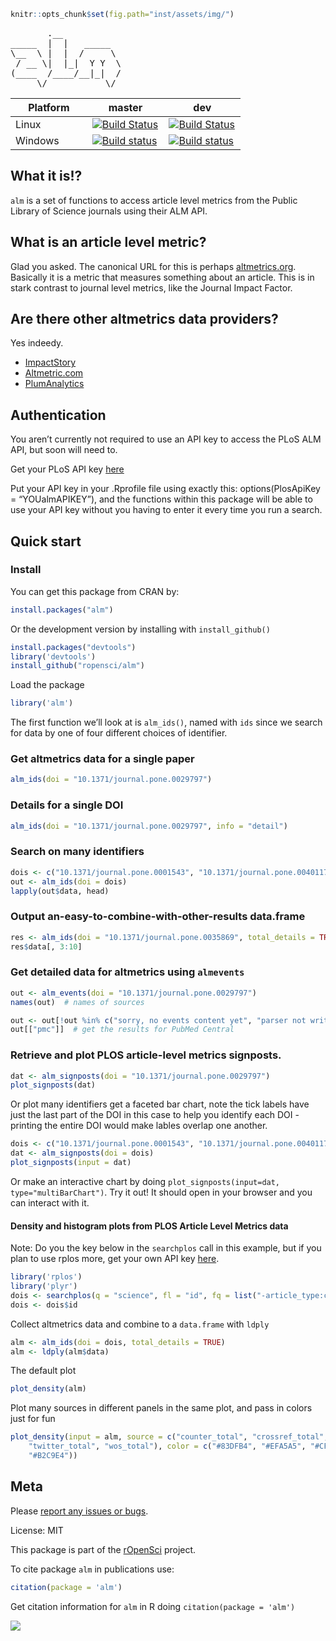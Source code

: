 ```r
knitr::opts_chunk$set(fig.path="inst/assets/img/")
```

<pre>
       .__
_____  |  |   _____
\__  \ |  |  /     \
 / __ \|  |_|  Y Y  \
(____  /____/__|_|  /
     \/           \/
</pre>

|Platform|master|dev|
|----|----|----|
|Linux|[![Build Status](https://api.travis-ci.org/ropensci/alm.png?branch=master)](https://travis-ci.org/ropensci/alm?branch=master)|[![Build Status](https://api.travis-ci.org/ropensci/alm.png?branch=dev)](https://travis-ci.org/ropensci/alm?branch=dev)|
|Windows|[![Build status](https://ci.appveyor.com/api/projects/status/w7mrpr5owh9deepq/branch/master)](https://ci.appveyor.com/project/sckott/alm/branch/master)|[![Build status](https://ci.appveyor.com/api/projects/status/w7mrpr5owh9deepq/branch/dev)](https://ci.appveyor.com/project/sckott/alm/branch/dev)|

## What it is!?

`alm` is a set of functions to access article level metrics from the Public Library of Science journals using their ALM API.


## What is an article level metric?

Glad you asked. The canonical URL for this is perhaps [altmetrics.org](http://altmetrics.org/manifesto/). Basically it is a metric that measures something about an article. This is in stark contrast to journal level metrics, like the Journal Impact Factor.

## Are there other altmetrics data providers?

Yes indeedy.

+ [ImpactStory](http://impactstory.it/)
+ [Altmetric.com](http://altmetric.com/)
+ [PlumAnalytics](http://www.plumanalytics.com/)

## Authentication

You aren't currently not required to use an API key to access the PLoS ALM API, but soon will need to.

Get your PLoS API key [here](http://api.plos.org/)

Put your API key in your .Rprofile file using exactly this:
options(PlosApiKey = "YOUalmAPIKEY"),
and the functions within this package will be able to use your API key without you having to enter it every time you run a search.

## Quick start

### Install

You can get this package from CRAN by:

```r
install.packages("alm")
```


Or the development version by installing with `install_github()`

```r
install.packages("devtools")
library('devtools')
install_github("ropensci/alm")
```

Load the package

```r
library('alm')
```

The first function we'll look at is `alm_ids()`, named with `ids` since we search for data by one of four different choices of identifier.

### Get altmetrics data for a single paper

```r
alm_ids(doi = "10.1371/journal.pone.0029797")
```

### Details for a single DOI


```r
alm_ids(doi = "10.1371/journal.pone.0029797", info = "detail")
```

### Search on many identifiers

```r
dois <- c("10.1371/journal.pone.0001543", "10.1371/journal.pone.0040117", "10.1371/journal.pone.0029797", "10.1371/journal.pone.0039395")
out <- alm_ids(doi = dois)
lapply(out$data, head)
```

### Output an-easy-to-combine-with-other-results data.frame

```r
res <- alm_ids(doi = "10.1371/journal.pone.0035869", total_details = TRUE)
res$data[, 3:10]
```

### Get detailed data for altmetrics using `almevents`

```r
out <- alm_events(doi = "10.1371/journal.pone.0029797")
names(out)  # names of sources
```

```r
out <- out[!out %in% c("sorry, no events content yet", "parser not written yet")]  # remove those with no data
out[["pmc"]]  # get the results for PubMed Central
```

### Retrieve and plot PLOS article-level metrics signposts.

```r
dat <- alm_signposts(doi = "10.1371/journal.pone.0029797")
plot_signposts(dat)
```

Or plot many identifiers get a faceted bar chart, note the tick labels have just the last part of the DOI in this case to help you identify each DOI - printing the entire DOI would make lables overlap one another.

```r
dois <- c("10.1371/journal.pone.0001543", "10.1371/journal.pone.0040117", "10.1371/journal.pone.0029797", "10.1371/journal.pone.0039395")
dat <- alm_signposts(doi = dois)
plot_signposts(input = dat)
```

Or make an interactive chart by doing `plot_signposts(input=dat, type="multiBarChart")`. Try it out! It should open in your browser and you can interact with it.

#### Density and histogram plots from PLOS Article Level Metrics data

Note: Do you the key below in the `searchplos` call in this example, but if you plan to use rplos more, get your own API key [here](http://api.plos.org/).

```r
library('rplos')
library('plyr')
dois <- searchplos(q = "science", fl = "id", fq = list("-article_type:correction", "cross_published_journal_key:PLoSONE", "doc_type:full", "publication_date:[2010-01-01T00:00:00Z TO 2010-12-31T23:59:59Z]"), limit = 50)
dois <- dois$id
```


Collect altmetrics data and combine to a `data.frame` with `ldply`


```r
alm <- alm_ids(doi = dois, total_details = TRUE)
alm <- ldply(alm$data)
```


The default plot


```r
plot_density(alm)
```


Plot many sources in different panels in the same plot, and pass in colors just for fun


```r
plot_density(input = alm, source = c("counter_total", "crossref_total",
    "twitter_total", "wos_total"), color = c("#83DFB4", "#EFA5A5", "#CFD470",
    "#B2C9E4"))
```


## Meta

Please [report any issues or bugs](https://github.com/ropensci/alm/issues).

License: MIT

This package is part of the [rOpenSci](http://ropensci.org/packages) project.

To cite package `alm` in publications use:

```r
citation(package = 'alm')
```

Get citation information for `alm` in R doing `citation(package = 'alm')`


[![](http://ropensci.org/public_images/github_footer.png)](http://ropensci.org)
